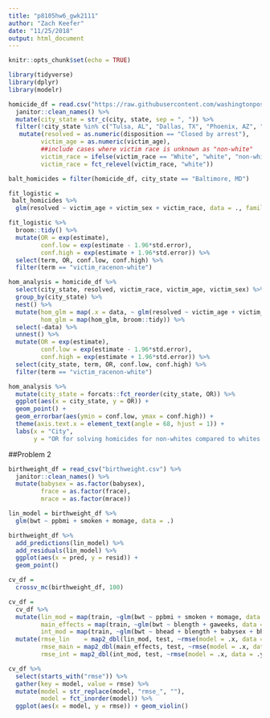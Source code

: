 ```yaml
---
title: "p8105hw6_gwk2111"
author: "Zach Keefer"
date: "11/25/2018"
output: html_document
---
```


```r
knitr::opts_chunk$set(echo = TRUE)

library(tidyverse)
library(dplyr)
library(modelr)
```

```r
homicide_df = read.csv("https://raw.githubusercontent.com/washingtonpost/data-homicides/master/homicide-data.csv") %>% 
  janitor::clean_names() %>% 
  mutate(city_state = str_c(city, state, sep = ", ")) %>% 
  filter(!city_state %in% c("Tulsa, AL", "Dallas, TX", "Phoenix, AZ", "Kansas City, MO")) %>% 
   mutate(resolved = as.numeric(disposition == "Closed by arrest"),
         victim_age = as.numeric(victim_age),
         ##include cases where victim race is unknown as "non-white"
         victim_race = ifelse(victim_race == "White", "white", "non-white"),
         victim_race = fct_relevel(victim_race, "white")) 
```

```r
balt_homicides = filter(homicide_df, city_state == "Baltimore, MD")

fit_logistic = 
 balt_homicides %>% 
  glm(resolved ~ victim_age + victim_sex + victim_race, data = ., family = binomial()) 
```

```r
fit_logistic %>% 
  broom::tidy() %>% 
  mutate(OR = exp(estimate),
         conf.low = exp(estimate - 1.96*std.error),
         conf.high = exp(estimate + 1.96*std.error)) %>%
  select(term, OR, conf.low, conf.high) %>% 
  filter(term == "victim_racenon-white")
```

```r
hom_analysis = homicide_df %>% 
  select(city_state, resolved, victim_race, victim_age, victim_sex) %>% 
  group_by(city_state) %>% 
  nest() %>% 
  mutate(hom_glm = map(.x = data, ~ glm(resolved ~ victim_age + victim_race + victim_sex, data = .x, family = binomial())),
         hom_glm = map(hom_glm, broom::tidy)) %>% 
  select(-data) %>% 
  unnest() %>% 
  mutate(OR = exp(estimate),
         conf.low = exp(estimate - 1.96*std.error),
         conf.high = exp(estimate + 1.96*std.error)) %>% 
  select(city_state, term, OR, conf.low, conf.high) %>% 
  filter(term == "victim_racenon-white")

```

```r
hom_analysis %>% 
  mutate(city_state = forcats::fct_reorder(city_state, OR)) %>% 
  ggplot(aes(x = city_state, y = OR)) +
  geom_point() +
  geom_errorbar(aes(ymin = conf.low, ymax = conf.high)) +
  theme(axis.text.x = element_text(angle = 68, hjust = 1)) +
  labs(x = "City",
       y = "OR for solving homicides for non-whites compared to whites ")
```




##Problem 2

```r
birthweight_df = read_csv("birthweight.csv") %>% 
  janitor::clean_names() %>% 
  mutate(babysex = as.factor(babysex),
         frace = as.factor(frace),
         mrace = as.factor(mrace))
```

  
```r
lin_model = birthweight_df %>% 
  glm(bwt ~ ppbmi + smoken + momage, data = .)
```

```r
birthweight_df %>% 
  add_predictions(lin_model) %>% 
  add_residuals(lin_model) %>% 
  ggplot(aes(x = pred, y = resid)) +
  geom_point()
```

```r
cv_df = 
  crossv_mc(birthweight_df, 100)

cv_df = 
  cv_df %>% 
  mutate(lin_mod = map(train, ~glm(bwt ~ ppbmi + smoken + momage, data = .)),
         main_effects = map(train, ~glm(bwt ~ blength + gaweeks, data = .x)),
         int_mod = map(train, ~glm(bwt ~ bhead + blength + babysex + bhead*blength + bhead*babysex + blength*babysex + bhead*blength*babysex, data = .x))) %>% 
  mutate(rmse_lin    = map2_dbl(lin_mod, test, ~rmse(model = .x, data = .y)),
         rmse_main = map2_dbl(main_effects, test, ~rmse(model = .x, data = .y)),
         rmse_int = map2_dbl(int_mod, test, ~rmse(model = .x, data = .y)))
```


```r
cv_df %>% 
  select(starts_with("rmse")) %>% 
  gather(key = model, value = rmse) %>% 
  mutate(model = str_replace(model, "rmse_", ""),
         model = fct_inorder(model)) %>% 
  ggplot(aes(x = model, y = rmse)) + geom_violin()
```

